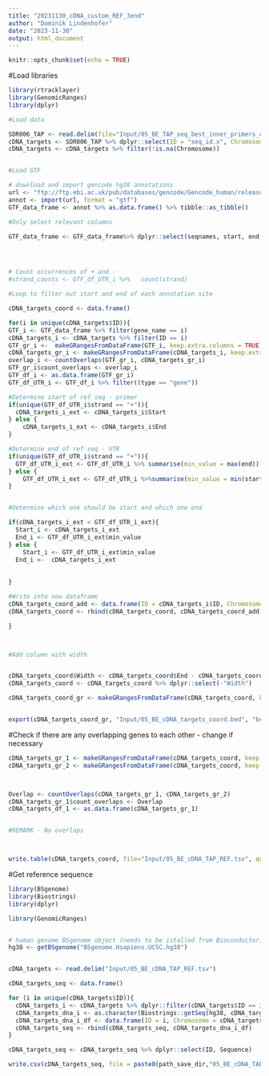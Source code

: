```yaml
---
title: "20231130_cDNA_custom_REF_3end"
author: "Dominik Lindenhofer"
date: "2023-11-30"
output: html_document
---
```


```r
knitr::opts_chunk$set(echo = TRUE)
```

#Load libraries
```r

library(rtracklayer)
library(GenomicRanges)
library(dplyr)


```




```r


#Load data

SDR006_TAP <- read.delim(file="Input/05_BE_TAP_seq_best_inner_primers_chromosomal_loc_add.txt")
cDNA_targets <- SDR006_TAP %>% dplyr::select(ID = "seq_id.x", Chromosome = "seq_id.y", Start = "start.y", End = "end.y")
cDNA_targets <- cDNA_targets %>% filter(!is.na(Chromosome))


#Load GTF

# download and import gencode hg38 annotations
url <- "ftp://ftp.ebi.ac.uk/pub/databases/gencode/Gencode_human/release_41/gencode.v41.annotation.gtf.gz"
annot <- import(url, format = "gtf")
GTF_data_frame <- annot %>% as.data.frame() %>% tibble::as_tibble() 

#Only select relevant columns

GTF_data_frame <- GTF_data_frame%>% dplyr::select(seqnames, start, end, width, strand, type, gene_name) %>% distinct()




# Count occurrences of + and -
#strand_counts <- GTF_df_UTR_i %>%   count(strand)

#Loop to filter out start and end of each annotation site

cDNA_targets_coord <- data.frame()

for(i in unique(cDNA_targets$ID)){
GTF_i <- GTF_data_frame %>% filter(gene_name == i)
cDNA_targets_i <- cDNA_targets %>% filter(ID == i)
GTF_gr_i <-  makeGRangesFromDataFrame(GTF_i, keep.extra.columns = TRUE)
cDNA_targets_gr_i <- makeGRangesFromDataFrame(cDNA_targets_i, keep.extra.columns = TRUE)
overlap_i <- countOverlaps(GTF_gr_i, cDNA_targets_gr_i)
GTF_gr_i$count_overlaps <- overlap_i 
GTF_df_i <- as.data.frame(GTF_gr_i)
GTF_df_UTR_i <- GTF_df_i %>% filter((type == "gene"))

#Determine start of ref seq - primer
if(unique(GTF_df_UTR_i$strand == "+")){
  cDNA_targets_i_ext <- cDNA_targets_i$Start
} else {
    cDNA_targets_i_ext <- cDNA_targets_i$End
}

#Determine end of ref seq - UTR
if(unique(GTF_df_UTR_i$strand == "+")){
  GTF_df_UTR_i_ext <- GTF_df_UTR_i %>% summarise(min_value = max(end))
} else {
    GTF_df_UTR_i_ext <- GTF_df_UTR_i %>%summarise(min_value = min(start))
}


#Determine which one should be start and which one end

if(cDNA_targets_i_ext < GTF_df_UTR_i_ext){
  Start_i <- cDNA_targets_i_ext
  End_i <- GTF_df_UTR_i_ext$min_value
} else {
    Start_i <- GTF_df_UTR_i_ext$min_value
  End_i <-  cDNA_targets_i_ext
  
  
}

#Write into new dataframe
cDNA_targets_coord_add <- data.frame(ID = cDNA_targets_i$ID, Chromosome = cDNA_targets_i$Chromosome, Start = Start_i, End = End_i )
cDNA_targets_coord <- rbind(cDNA_targets_coord, cDNA_targets_coord_add)

}



#Add column with width 


cDNA_targets_coord$Width <- cDNA_targets_coord$End - cDNA_targets_coord$Start +1
cDNA_targets_coord <- cDNA_targets_coord %>% dplyr::select(-"Width")

cDNA_targets_coord_gr <- makeGRangesFromDataFrame(cDNA_targets_coord, keep.extra.columns = TRUE)


export(cDNA_targets_coord_gr, "Input/05_BE_cDNA_targets_coord.bed", "bed")


```


#Check if there are any overlapping genes to each other - change if necessary

```r


cDNA_targets_gr_1 <- makeGRangesFromDataFrame(cDNA_targets_coord, keep.extra.columns = TRUE)
cDNA_targets_gr_2 <- makeGRangesFromDataFrame(cDNA_targets_coord, keep.extra.columns = TRUE)



Overlap <- countOverlaps(cDNA_targets_gr_1, cDNA_targets_gr_2)
cDNA_targets_gr_1$count_overlaps <- Overlap
cDNA_targets_df_1 <- as.data.frame(cDNA_targets_gr_1)


#REMARK - No overlaps



write.table(cDNA_targets_coord, file="Input/05_BE_cDNA_TAP_REF.tsv", quote = FALSE, row.names = FALSE, col.names = TRUE, sep = "\t")


```



#Get reference sequence


```r


library(BSgenome)
library(Biostrings)
library(dplyr)

library(GenomicRanges)


# human genome BSgenome object (needs to be istalled from Bioconductor)
hg38 <- getBSgenome("BSgenome.Hsapiens.UCSC.hg38")


cDNA_targets <- read.delim("Input/05_BE_cDNA_TAP_REF.tsv")

cDNA_targets_seq <- data.frame()

for (i in unique(cDNA_targets$ID)){
  cDNA_targets_i <- cDNA_targets %>% dplyr::filter(cDNA_targets$ID == i)
  cDNA_targets_dna_i <- as.character(Biostrings::getSeq(hg38, cDNA_targets_i$Chromosome, cDNA_targets_i$Start,	cDNA_targets_i$End))
  cDNA_targets_dna_i_df <- data.frame(ID = i, Chromosome = cDNA_targets_i$Chromosome, Start = cDNA_targets_i$Start, End = cDNA_targets_i$End,  Sequence = cDNA_targets_dna_i)
  cDNA_targets_seq <- rbind(cDNA_targets_seq, cDNA_targets_dna_i_df)
}

cDNA_targets_seq <- cDNA_targets_seq %>% dplyr::select(ID, Sequence)

write.csv(cDNA_targets_seq, file = paste0(path_save_dir,"05_BE_cDNA_TAP_REF_seqs.csv"), quote = FALSE, row.names = FALSE, col.names = TRUE)



```



